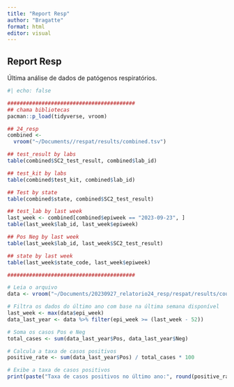 ```yaml
---
title: "Report Resp"
author: "Bragatte"
format: html
editor: visual
---
```


## Report Resp

Última análise de dados de patógenos respiratórios.

```r
#| echo: false

#########################################
## chama bibliotecas
pacman::p_load(tidyverse, vroom)

## 24_resp
combined <-
  vroom("~/Documents//respat/results/combined.tsv")

## test_result by labs
table(combined$SC2_test_result, combined$lab_id)

## test_kit by labs
table(combined$test_kit, combined$lab_id)

## Test by state
table(combined$state, combined$SC2_test_result)

## test_lab by last week
last_week <- combined[combined$epiweek == "2023-09-23", ]
table(last_week$lab_id, last_week$epiweek)

## Pos Neg by last week
table(last_week$lab_id, last_week$SC2_test_result)

## state by last week
table(last_week$state_code, last_week$epiweek)

#########################################

# Leia o arquivo
data <- vroom("~/Documents/20230927_relatorio24_resp/respat/results/country/combined_matrix_country_posneg_allpat_weeks.tsv")

# Filtra os dados do último ano com base na última semana disponível
last_week <- max(data$epi_week)
data_last_year <- data %>% filter(epi_week >= (last_week - 52))

# Soma os casos Pos e Neg
total_cases <- sum(data_last_year$Pos, data_last_year$Neg)

# Calcula a taxa de casos positivos
positive_rate <- sum(data_last_year$Pos) / total_cases * 100

# Exibe a taxa de casos positivos
print(paste("Taxa de casos positivos no último ano:", round(positive_rate, 2), "%"))

```
